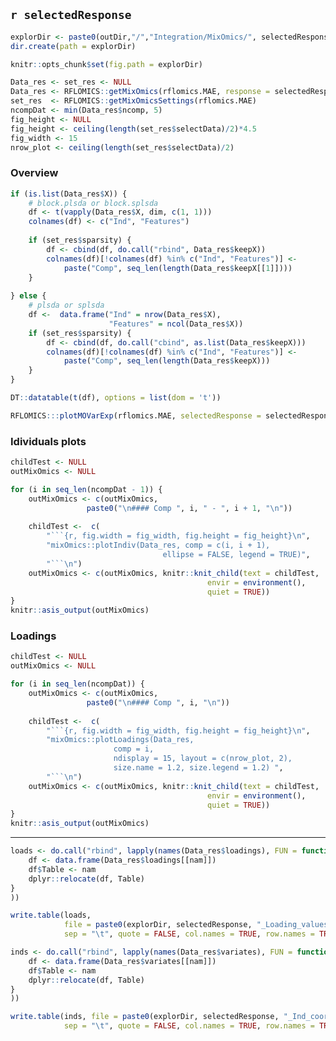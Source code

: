 ## `r selectedResponse` 

```r
explorDir <- paste0(outDir,"/","Integration/MixOmics/", selectedResponse, "/")
dir.create(path = explorDir)

knitr::opts_chunk$set(fig.path = explorDir)
```

```r
Data_res <- set_res <- NULL
Data_res <- RFLOMICS::getMixOmics(rflomics.MAE, response = selectedResponse)
set_res  <- RFLOMICS::getMixOmicsSettings(rflomics.MAE)
ncompDat <- min(Data_res$ncomp, 5)
fig_height <- NULL
fig_height <- ceiling(length(set_res$selectData)/2)*4.5
fig_width <- 15
nrow_plot <- ceiling(length(set_res$selectData)/2)
```

### Overview

```r
if (is.list(Data_res$X)) {
    # block.plsda or block.splsda
    df <- t(vapply(Data_res$X, dim, c(1, 1)))
    colnames(df) <- c("Ind", "Features")
    
    if (set_res$sparsity) {
        df <- cbind(df, do.call("rbind", Data_res$keepX))
        colnames(df)[!colnames(df) %in% c("Ind", "Features")] <-
            paste("Comp", seq_len(length(Data_res$keepX[[1]])))
    }
    
} else {
    # plsda or splsda
    df <-  data.frame("Ind" = nrow(Data_res$X),
                      "Features" = ncol(Data_res$X))
    if (set_res$sparsity) {
        df <- cbind(df, do.call("cbind", as.list(Data_res$keepX)))
        colnames(df)[!colnames(df) %in% c("Ind", "Features")] <-
            paste("Comp", seq_len(length(Data_res$keepX)))
    }
}

DT::datatable(t(df), options = list(dom = 't'))
```

```r
RFLOMICS:::plotMOVarExp(rflomics.MAE, selectedResponse = selectedResponse)
```

### Idividuals plots {.tabset}

```r
childTest <- NULL
outMixOmics <- NULL

for (i in seq_len(ncompDat - 1)) {
    outMixOmics <- c(outMixOmics,
                 paste0("\n#### Comp ", i, " - ", i + 1, "\n"))
    
    childTest <-  c(
        "```{r, fig.width = fig_width, fig.height = fig_height}\n",
        "mixOmics::plotIndiv(Data_res, comp = c(i, i + 1), 
                                  ellipse = FALSE, legend = TRUE)",
        "```\n")
    outMixOmics <- c(outMixOmics, knitr::knit_child(text = childTest,
                                            envir = environment(),
                                            quiet = TRUE))
}
knitr::asis_output(outMixOmics)

```

### Loadings {.tabset}

```r
childTest <- NULL
outMixOmics <- NULL

for (i in seq_len(ncompDat)) {
    outMixOmics <- c(outMixOmics,
                 paste0("\n#### Comp ", i, "\n"))
    
    childTest <-  c(
        "```{r, fig.width = fig_width, fig.height = fig_height}\n",
        "mixOmics::plotLoadings(Data_res, 
                       comp = i,
                       ndisplay = 15, layout = c(nrow_plot, 2),
                       size.name = 1.2, size.legend = 1.2) ",
        "```\n")
    outMixOmics <- c(outMixOmics, knitr::knit_child(text = childTest,
                                            envir = environment(),
                                            quiet = TRUE))
}
knitr::asis_output(outMixOmics)

```

---

<!-- Exports -->

```r
loads <- do.call("rbind", lapply(names(Data_res$loadings), FUN = function(nam){
    df <- data.frame(Data_res$loadings[[nam]])
    df$Table <- nam
    dplyr::relocate(df, Table)
}
))

write.table(loads, 
            file = paste0(explorDir, selectedResponse, "_Loading_values.txt"),
            sep = "\t", quote = FALSE, col.names = TRUE, row.names = TRUE)

inds <- do.call("rbind", lapply(names(Data_res$variates), FUN = function(nam){
    df <- data.frame(Data_res$variates[[nam]])
    df$Table <- nam
    dplyr::relocate(df, Table)
}
))

write.table(inds, file = paste0(explorDir, selectedResponse, "_Ind_coord.txt"),
            sep = "\t", quote = FALSE, col.names = TRUE, row.names = TRUE)
```


